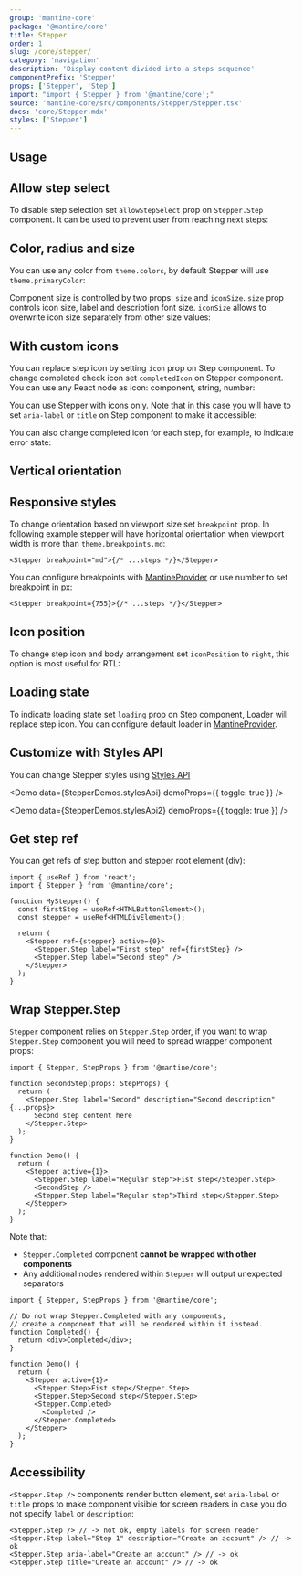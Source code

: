 ```yaml
---
group: 'mantine-core'
package: '@mantine/core'
title: Stepper
order: 1
slug: /core/stepper/
category: 'navigation'
description: 'Display content divided into a steps sequence'
componentPrefix: 'Stepper'
props: ['Stepper', 'Step']
import: "import { Stepper } from '@mantine/core';"
source: 'mantine-core/src/components/Stepper/Stepper.tsx'
docs: 'core/Stepper.mdx'
styles: ['Stepper']
---
```



## Usage

<Demo data={StepperDemos.usage} />

## Allow step select

To disable step selection set `allowStepSelect` prop on `Stepper.Step` component.
It can be used to prevent user from reaching next steps:

<Demo data={StepperDemos.allowStepSelect} />

## Color, radius and size

You can use any color from `theme.colors`, by default Stepper will use `theme.primaryColor`:

<Demo data={StepperDemos.configurator} />

Component size is controlled by two props: `size` and `iconSize`.
`size` prop controls icon size, label and description font size.
`iconSize` allows to overwrite icon size separately from other size values:

<Demo data={StepperDemos.iconSizeConfigurator} />

## With custom icons

You can replace step icon by setting `icon` prop on Step component.
To change completed check icon set `completedIcon` on Stepper component.
You can use any React node as icon: component, string, number:

<Demo data={StepperDemos.icons} />

You can use Stepper with icons only. Note that in this case you will have to
set `aria-label` or `title` on Step component to make it accessible:

<Demo data={StepperDemos.iconsOnly} />

You can also change completed icon for each step, for example, to indicate error state:

<Demo data={StepperDemos.stepColor} />

## Vertical orientation

<Demo data={StepperDemos.orientation} />

## Responsive styles

To change orientation based on viewport size set `breakpoint` prop.
In following example stepper will have horizontal orientation when viewport width is more
than `theme.breakpoints.md`:

```tsx
<Stepper breakpoint="md">{/* ...steps */}</Stepper>
```

You can configure breakpoints with [MantineProvider](/theming/mantine-provider) or use number to set breakpoint in px:

```tsx
<Stepper breakpoint={755}>{/* ...steps */}</Stepper>
```

## Icon position

To change step icon and body arrangement set `iconPosition` to `right`,
this option is most useful for RTL:

<Demo data={StepperDemos.iconPosition} />

## Loading state

To indicate loading state set `loading` prop on Step component,
Loader will replace step icon. You can configure default loader in [MantineProvider](/theming/mantine-provider/).

<Demo data={StepperDemos.loading} />

## Customize with Styles API

You can change Stepper styles using [Styles API](/styles/styles-api/)

<Demo data={StepperDemos.stylesApi} demoProps={{ toggle: true }} />

<Demo data={StepperDemos.stylesApi2} demoProps={{ toggle: true }} />

## Get step ref

You can get refs of step button and stepper root element (div):

```tsx
import { useRef } from 'react';
import { Stepper } from '@mantine/core';

function MyStepper() {
  const firstStep = useRef<HTMLButtonElement>();
  const stepper = useRef<HTMLDivElement>();

  return (
    <Stepper ref={stepper} active={0}>
      <Stepper.Step label="First step" ref={firstStep} />
      <Stepper.Step label="Second step" />
    </Stepper>
  );
}
```

## Wrap Stepper.Step

`Stepper` component relies on `Stepper.Step` order, if you want to wrap `Stepper.Step` component you will
need to spread wrapper component props:

```tsx
import { Stepper, StepProps } from '@mantine/core';

function SecondStep(props: StepProps) {
  return (
    <Stepper.Step label="Second" description="Second description" {...props}>
      Second step content here
    </Stepper.Step>
  );
}

function Demo() {
  return (
    <Stepper active={1}>
      <Stepper.Step label="Regular step">Fist step</Stepper.Step>
      <SecondStep />
      <Stepper.Step label="Regular step">Third step</Stepper.Step>
    </Stepper>
  );
}
```

Note that:

- `Stepper.Completed` component **cannot be wrapped with other components**
- Any additional nodes rendered within `Stepper` will output unexpected separators

```tsx
import { Stepper, StepProps } from '@mantine/core';

// Do not wrap Stepper.Completed with any components,
// create a component that will be rendered within it instead.
function Completed() {
  return <div>Completed</div>;
}

function Demo() {
  return (
    <Stepper active={1}>
      <Stepper.Step>Fist step</Stepper.Step>
      <Stepper.Step>Second step</Stepper.Step>
      <Stepper.Completed>
        <Completed />
      </Stepper.Completed>
    </Stepper>
  );
}
```

## Accessibility

`<Stepper.Step />` components render button element, set `aria-label` or `title` props
to make component visible for screen readers in case you do not specify `label` or `description`:

```tsx
<Stepper.Step /> // -> not ok, empty labels for screen reader
<Stepper.Step label="Step 1" description="Create an account" /> // -> ok
<Stepper.Step aria-label="Create an account" /> // -> ok
<Stepper.Step title="Create an account" /> // -> ok
```
